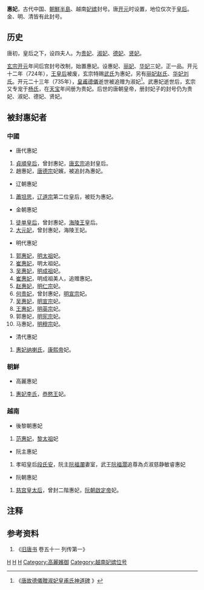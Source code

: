 '''惠妃'''，古代中国、[[朝鮮半島|朝鮮半島]]、越南[[妃嫔|妃嫔]]封号。唐[[开元|开元]]时设置，地位仅次于[[皇后|皇后]]。金、明、清皆有此封号。

== 历史 ==

唐初，皇后之下，设四夫人。为[[贵妃|贵妃]]、[[淑妃|淑妃]]、[[德妃|德妃]]、[[贤妃|贤妃]]。

[[唐玄宗|玄宗]][[开元|开元]]年间后宫封号改制，始置惠妃。设惠妃、[[丽妃|丽妃]]、[[华妃|华妃]]三妃，正一品。开元十二年（724年），[[王皇后_(唐玄宗)|王皇后]]被废，玄宗特赐[[貞順皇后_(唐玄宗)|武氏]]为惠妃，另有[[趙麗妃|丽妃赵氏]]、[[劉華妃|华妃刘氏]]。开元二十三年（735年），[[皇甫德儀|皇甫德儀]]逝世被追赠为淑妃<ref>《[http://www.cdlvi.cn/dzts/content/2008-11/25/content_30189834.htm 唐故德儀贈淑妃皇甫氏神道碑] {{webarchive|url=https://archive.is/20120728164241/http://www.cdlvi.cn/dzts/content/2008-11/25/content_30189834.htm |date=2012-07-28 }}》</ref>。武惠妃逝世后，玄宗又专宠于[[杨贵妃|杨氏]]，在[[天宝_(唐玄宗)|天宝]]年间册为贵妃。后世的唐朝皇帝，册封妃子的封号仍为贵妃、淑妃、德妃、贤妃。

== 被封惠妃者 ==
===中國===
*唐代惠妃
#[[貞順皇后_(唐玄宗)|貞順皇后]]，曾封惠妃，[[唐玄宗|唐玄宗]]追封皇后。
#趙惠妃，[[唐德宗|唐德宗]]妃嬪，被追封為惠妃。
*辽朝惠妃
#[[蕭坦思|蕭坦思]]，[[辽道宗|辽道宗]]第二位皇后，被贬为惠妃。
*金朝惠妃
#[[徒單皇后_(金海陵王)|徒单皇后]]，曾封惠妃，[[完顏亮|海陵王]]皇后。
#[[大元妃_(金海陵王)|大元妃]]，曾封惠妃，海陵王妃。
*明代惠妃
#[[郭惠妃_(明太祖)|郭惠妃]]，[[明太祖|明太祖]]妃。
#[[崔惠妃_(明太祖)|崔惠妃]]，明太祖妃。
#[[吴惠妃_(明成祖)|吴惠妃]]，[[明成祖|明成祖]]妃。
#[[康靖莊和惠妃|崔惠妃]]，明成祖美人，追赠惠妃。
#[[赵惠妃|赵惠妃]]，[[明仁宗|明仁宗]]妃。
#[[何贵妃|何贵妃]]，曾封惠妃，[[明宣宗|明宣宗]]妃。
#[[吴惠妃_(明宣宗)|吴惠妃]]，[[明宣宗|明宣宗]]妃。
#[[王惠妃|王惠妃]]，[[明英宗|明英宗]]妃。
#郭惠妃，[[明宪宗|明宪宗]]妃。
#马惠妃，[[明穆宗|明穆宗]]妃。
*清代惠妃
#[[惠妃_(康熙帝)|惠妃纳喇氏]]，[[康熙帝|康熙帝]]妃。

===朝鮮===
*高麗惠妃
#[[惠妃李氏|惠妃李氏]]，[[恭愍王|恭愍王]]妃。
===越南===
*後黎朝惠妃
#[[范惠妃|范惠妃]]，[[黎太祖|黎太祖]]妃
*阮主惠妃
#孝昭皇后[[段氏安|段氏安]]，阮主[[阮福瀾|阮福瀾]]妻室，武王[[阮福濶|阮福濶]]追尊為贞淑慈静敏睿惠妃
*阮朝惠妃
#[[慈宫皇太后|慈宫皇太后]]，曾封二階惠妃，[[阮朝|阮朝]][[啟定帝|啟定帝]]妃。

== 注释 ==

{{Reflist|2}}

== 参考资料 ==
{{wikisource|旧唐书/卷51}}
#《[[旧唐书|旧唐书]] 卷五十一 列传第一》

[[Category:中国妃的位号|H]]
[[Category:朝鮮妃的位號|H]]
[[Category:越南妃的位號|H]]
[[Category:高麗嬪御|Category:高麗嬪御]]
[[Category:越南妃嫔位号|Category:越南妃嫔位号]]